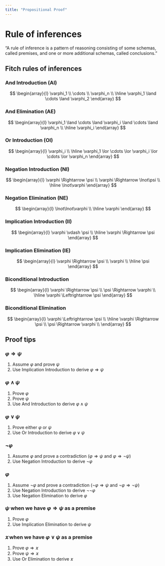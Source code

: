 ```yaml
---
title: "Propositional Proof"
---
```



# Rule of inferences

"A rule of inference is a pattern of reasoning consisting of some schemas, called premises, and one or more additional schemas, called conclusions."

## Fitch rules of inferences

### And Introduction (AI)

$$
\begin{array}{l}
\varphi_1 \\
\cdots \\
\varphi_n \\
\hline
\varphi_1 \land \cdots \land \varphi_2
\end{array}
$$

### And Elimination (AE)

$$
\begin{array}{l}
\varphi_1 \land \cdots \land \varphi_i \land \cdots \land \varphi_n \\
\hline
\varphi_i
\end{array}
$$

### Or Introduction (OI)

$$
\begin{array}{l}
\varphi_i \\
\hline
\varphi_1 \lor \cdots \lor \varphi_i \lor \cdots \lor \varphi_n
\end{array}
$$

### Negation Introduction (NI)

$$
\begin{array}{l}
\varphi \Rightarrow \psi \\
\varphi \Rightarrow \lnot\psi \\
\hline
\lnot\varphi
\end{array}
$$

### Negation Elimination (NE)

$$
\begin{array}{l}
\lnot\lnot\varphi \\
\hline
\varphi
\end{array}
$$

### Implication Introduction (II)

$$
\begin{array}{l}
\varphi \vdash \psi \\
\hline
\varphi \Rightarrow \psi
\end{array}
$$

### Implication Elimination (IE)

$$
\begin{array}{l}
\varphi \Rightarrow \psi \\
\varphi \\
\hline
\psi
\end{array}
$$

### Biconditional Introduction

$$
\begin{array}{l}
\varphi \Rightarrow \psi \\
\psi \Rightarrow \varphi \\
\hline
\varphi \Leftrightarrow \psi
\end{array}
$$

### Biconditional Elimination

$$
\begin{array}{l}
\varphi \Leftrightarrow \psi \\
\hline
\varphi \Rightarrow \psi \\
\psi \Rightarrow \varphi \\
\end{array}
$$

## Proof tips

### $\varphi \Rightarrow \psi$

1. Assume $\varphi$ and prove $\psi$
2. Use Implication Introduction to derive $\varphi \Rightarrow \psi$

### $\varphi \land \psi$

1. Prove $\varphi$
2. Prove $\psi$
3. Use And Introduction to derive $\varphi \land \psi$

### $\varphi \lor \psi$

1. Prove either $\varphi$ or $\psi$
2. Use Or Introduction to derive $\varphi \lor \psi$

### $\lnot\varphi$

1. Assume $\varphi$ and prove a contradiction ($\varphi \Rightarrow \psi$ and $\varphi \Rightarrow \lnot\psi$)
2. Use Negation Introduction to derive $\lnot\varphi$

### $\varphi$

1. Assume $\lnot\varphi$ and prove a contradiction ($\lnot\varphi \Rightarrow \psi$ and $\lnot\varphi \Rightarrow \lnot\psi$)
2. Use Negation Introduction to derive $\lnot\lnot\varphi$
3. Use Negation Elimination to derive $\varphi$

### $\psi$ when we have $\varphi \Rightarrow \psi$ as a premise

1. Prove $\varphi$
2. Use Implication Elimination to derive $\psi$

### $\varkappa$ when we have $\varphi \lor \psi$ as a premise

1. Prove $\varphi \Rightarrow \varkappa$
2. Prove $\psi \Rightarrow \varkappa$
3. Use Or Elimination to derive $\varkappa$
